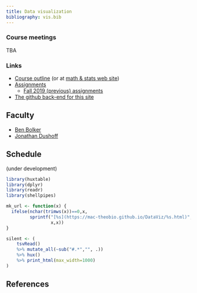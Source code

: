 ```yaml
---
title: Data visualization
bibliography: vis.bib
---
```


<!-- from https://www.w3schools.com/css/css_table.asp -->
<style>
th, td {
   vertical-align: top;
   padding: 15px;
}
tr:nth-child(even) {background-color: #f2f2f2;} 
th {background-color: #ccccff;}
</style>


<!-- COMMENT
	## Current

	We are looking forward to seeing you on Friday for an organizational meeting!  Sep 6 from 9:30-10 AM in Hamilton Hall 207 (the main floor of Hamilton Hall)

## Info

-->

### Course meetings

TBA

### Links

- [Course outline](outline.html) (or at [math & stats web site](https://mcmasteru365.sharepoint.com/:w:/s/sci-course-outlines/EQIfPDteOwhApDyncmtsPccBnD1-BnBNvI3d7lHqbVDRKQ?e=2Vt5pV))
- [Assignments](assignments.html)
    - [Fall 2019 (previous) assignments](assignments_old.html)
- [The github back-end for this site](https://github.com/mac-theobio/DataViz/)

## Faculty

-   [Ben Bolker](http://www.math.mcmaster.ca/~bolker/)
-   [Jonathan Dushoff](http://www.biology.mcmaster.ca/dushoff/)

## Schedule

(under development)

```r
library(huxtable)
library(dplyr)
library(readr)
library(shellpipes)

mk_url <- function(x) {
  ifelse(nchar(trimws(x))==0,x,
         sprintf("[%s](https://mac-theobio.github.io/DataViz/%s.html)",
                 x,x))
}

silent <- (
	tsvRead()
	%>% mutate_all(~sub("#.*","", .))
	%>% hux()
	%>% print_html(max_width=1000)
)

```

## References

